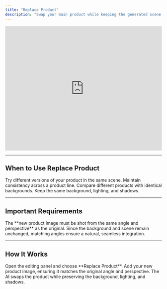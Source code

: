 ```yaml
---
title: "Replace Product"
description: "Swap your main product while keeping the generated scene exactly the same. Perfect for testing variants and maintaining visual consistency."
---
```


<iframe
  width="100%"
  height="400"
  src="https://www.youtube.com/embed/MSptClbHPdk"
  title="Replace Product Tutorial"
  frameBorder="0"
  allow="accelerometer; autoplay; clipboard-write; encrypted-media; gyroscope; picture-in-picture"
  allowFullScreen
  style={{ borderRadius: "8px", marginBottom: "20px" }}
></iframe>

---

## When to Use Replace Product

<CardGroup cols={2}>
  <Card title="Test Product Variants" icon="git-compare">
    Try different versions of your product in the same scene.
  </Card>
  <Card title="Create Family Shots" icon="image">
    Maintain consistency across a product line.
  </Card>
  <Card title="Run A/B Tests" icon="activity">
    Compare different products with identical backgrounds.
  </Card>
  <Card title="Preserve Scene Details" icon="copy">
    Keep the same background, lighting, and shadows.
  </Card>
</CardGroup>

---

## Important Requirements

<Warning>
  The **new product image must be shot from the same angle and perspective** as the original.
</Warning>

<Info>
  Since the background and scene remain unchanged, matching angles ensure a natural, seamless integration.
</Info>

---

## How It Works

<Steps>
  <Step title="Select the Tool">
    Open the editing panel and choose **Replace Product**.
  </Step>
  <Step title="Upload New Product">
    Add your new product image, ensuring it matches the original angle and perspective.
  </Step>
  <Step title="AI Processing">
    The AI swaps the product while preserving the background, lighting, and shadows.
  </Step>
</Steps>
